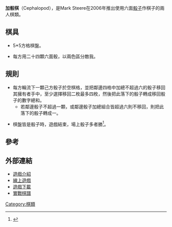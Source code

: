 '''加骰棋'''（Cephalopod），是Mark Steere在2006年推出使用六面[[骰子|骰子]]作棋子的兩人棋類。

==棋具==

*5*5方格棋盤。

*每方用二十四顆六面骰，以兩色區分敵我。

==規則==

*每方輪流下一顆己方骰子於空棋格，並把鄰邊四格中加總不超過六的骰子移回其擁有者手中，至少選擇移回二枚最多四枚，然後把此落下的骰子轉成移回骰子的數字總和。
**若鄰邊骰子不超過一顆，或鄰邊骰子加總組合皆超過六則不移回，則把此落下的骰子轉成一。

*棋盤皆是骰子時，遊戲結束，場上骰子多者勝<ref>{{Cite web |url=http://www.iggamecenter.com/info/en/cephalopod.html |title=Cephalopod Rules |access-date=2011-04-13 |archive-date=2021-06-24 |archive-url=https://web.archive.org/web/20210624114223/https://www.iggamecenter.com/info/en/cephalopod.html }}</ref>。

==參考==
<div class="references-small">
<references/>
</div>

==外部連結==
* [http://boardgamegeek.com/boardgame/22790/cephalopod 遊戲介紹] {{Wayback|url=http://boardgamegeek.com/boardgame/22790/cephalopod |date=20210801093710 }}
* [https://web.archive.org/web/20101210083717/http://vying.org/games/cephalopod 線上遊戲]
* [http://zillions-of-games.com/cgi-bin/zilligames/submissions.cgi?do=download;id=1362  遊戲下載]
* [http://superdupergames.org/main.html?page=archive_play&gid=4652 實戰棋譜] {{Wayback|url=http://superdupergames.org/main.html?page=archive_play&gid=4652 |date=20160309164137 }}

[[Category:棋類|Category:棋類]]